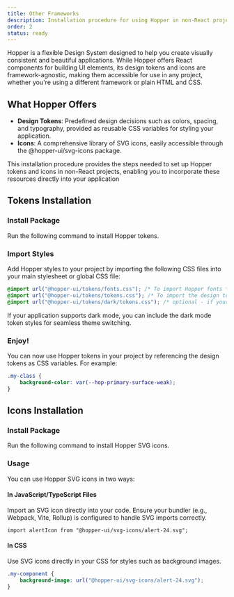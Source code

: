 ```yaml
---
title: Other Frameworks
description: Installation procedure for using Hopper in non-React projects
order: 2
status: ready
---
```


Hopper is a flexible Design System designed to help you create visually consistent and beautiful applications. While Hopper offers React components for building UI elements, its design tokens and icons are framework-agnostic, making them accessible for use in any project, whether you're using a different framework or plain HTML and CSS.

## What Hopper Offers
- **Design Tokens**: Predefined design decisions such as colors, spacing, and typography, provided as reusable CSS variables for styling your application.
- **Icons**: A comprehensive library of SVG icons, easily accessible through the @hopper-ui/svg-icons package.

This installation procedure provides the steps needed to set up Hopper tokens and icons in non-React projects, enabling you to incorporate these resources directly into your application

## Tokens Installation

### Install Package

Run the following command to install Hopper tokens.

<PackageInstallation library="tokens" mod="prod" />

### Import Styles

Add Hopper styles to your project by importing the following CSS files into your main stylesheet or global CSS file:

```css
@import url("@hopper-ui/tokens/fonts.css"); /* To import Hopper fonts */
@import url("@hopper-ui/tokens/tokens.css"); /* To import the design tokens */
@import url("@hopper-ui/tokens/dark/tokens.css"); /* optional - if your application supports dark mode */
```

If your application supports dark mode, you can include the dark mode token styles for seamless theme switching.

### Enjoy!

You can now use Hopper tokens in your project by referencing the design tokens as CSS variables. For example:

```css
.my-class {
    background-color: var(--hop-primary-surface-weak);
}
```

## Icons Installation

### Install Package
Run the following command to install Hopper SVG icons.

<PackageInstallation library="svg-icons" mod="prod" />

### Usage

You can use Hopper SVG icons in two ways:

#### In JavaScript/TypeScript Files

Import an SVG icon directly into your code. Ensure your bundler (e.g., Webpack, Vite, Rollup) is configured to handle SVG imports correctly.

```tsx
import alertIcon from "@hopper-ui/svg-icons/alert-24.svg";
```

#### In CSS

Use SVG icons directly in your CSS for styles such as background images.

```css
.my-component {
    background-image: url("@hopper-ui/svg-icons/alert-24.svg");
}
```
